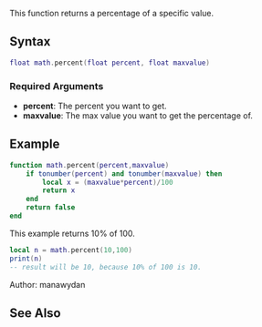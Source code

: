 {{Useful Function}}

This function returns a percentage of a specific value.<br>

==Syntax==
<syntaxhighlight lang="lua">float math.percent(float percent, float maxvalue)</syntaxhighlight>

===Required Arguments===
* '''percent''': The percent you want to get.
* '''maxvalue''': The max value you want to get the percentage of.

==Example==
<section name="Serverside script" class="server" show="true">
<syntaxhighlight lang="lua">
function math.percent(percent,maxvalue)
    if tonumber(percent) and tonumber(maxvalue) then
        local x = (maxvalue*percent)/100
        return x
    end
    return false
end
</syntaxhighlight>
</section>

This example returns 10% of 100.
<syntaxhighlight lang="lua">
local n = math.percent(10,100)
print(n)
-- result will be 10, because 10% of 100 is 10.
</syntaxhighlight>


Author: manawydan

==See Also==
{{Useful_Functions}}